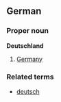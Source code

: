 == German ==
===Proper noun===
'''Deutschland''' <!--gender-->

# [[Germany]]

===Related terms===
*[[deutsch]]